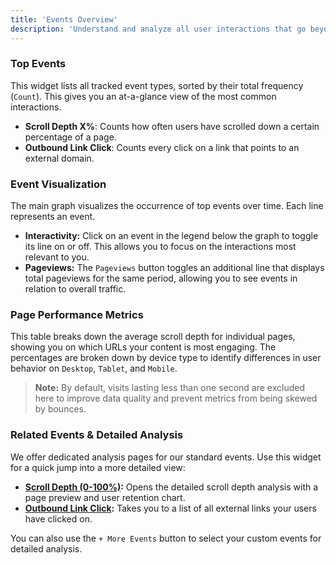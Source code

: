 ```yaml
---
title: 'Events Overview'
description: 'Understand and analyze all user interactions that go beyond simple pageviews, from clicks to scroll depth.'
---
```


### Top Events
This widget lists all tracked event types, sorted by their total frequency (`Count`). This gives you an at-a-glance view of the most common interactions.

*   **Scroll Depth X%**: Counts how often users have scrolled down a certain percentage of a page.
*   **Outbound Link Click**: Counts every click on a link that points to an external domain.

### Event Visualization
The main graph visualizes the occurrence of top events over time. Each line represents an event.

*   **Interactivity:** Click on an event in the legend below the graph to toggle its line on or off. This allows you to focus on the interactions most relevant to you.
*   **Pageviews:** The `Pageviews` button toggles an additional line that displays total pageviews for the same period, allowing you to see events in relation to overall traffic.

### Page Performance Metrics
This table breaks down the average scroll depth for individual pages, showing you on which URLs your content is most engaging. The percentages are broken down by device type to identify differences in user behavior on `Desktop`, `Tablet`, and `Mobile`.

> **Note:** By default, visits lasting less than one second are excluded here to improve data quality and prevent metrics from being skewed by bounces.

### Related Events & Detailed Analysis
We offer dedicated analysis pages for our standard events. Use this widget for a quick jump into a more detailed view:

*   **[Scroll Depth (0-100%)](./scroll-depth):** Opens the detailed scroll depth analysis with a page preview and user retention chart.
*   **[Outbound Link Click](./outbound-link):** Takes you to a list of all external links your users have clicked on.

You can also use the `+ More Events` button to select your custom events for detailed analysis.